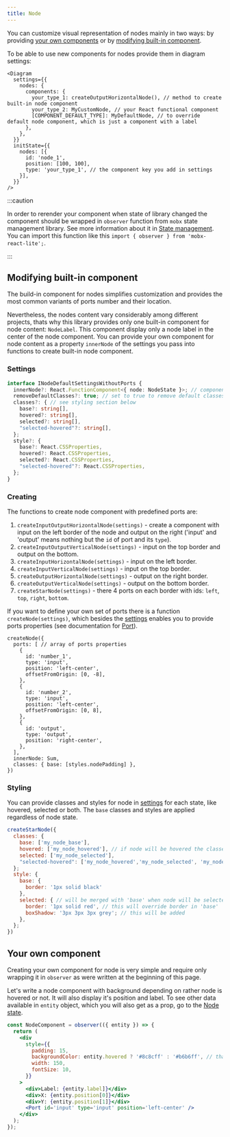 ```yaml
---
title: Node
---
```


You can customize visual representation of nodes mainly in two ways: by providing [your own
components](#your-own-component) or by [modifying built-in component](#modifying-built-in-component).

To be able to use new components for nodes provide them in diagram settings:

```tsx
<Diagram
  settings={{
    nodes: {
      components: {
        your_type_1: createOutputHorizontalNode(), // method to create built-in node component
        your_type_2: MyCustomNode, // your React functional component
        [COMPONENT_DEFAULT_TYPE]: MyDefaultNode, // to override default node component, which is just a component with a label
      },
    },
  }}
  initState={{
    nodes: [{
      id: 'node_1',
      position: [100, 100],
      type: 'your_type_1', // the component key you add in settings
    }],
  }}
/>
```

:::caution

In order to rerender your component when state of library changed the component should be wrapped in `observer` function from `mobx` state management library. See more information about it in [State management](../stateManagement). You can import this function like this `import { observer } from 'mobx-react-lite';`.

:::

## Modifying built-in component

The build-in component for nodes simplifies customization and provides the most common variants of ports number and their location. 

Nevertheless, the nodes content vary considerably among different projects, thats why this library provides only one built-in component for node content: `NodeLabel`. This component display only a node label in the center of the node component. You can provide your own component for node content as a property `innerNode` of the settings you pass into functions to create built-in node component.

### Settings

```ts 
interface INodeDefaultSettingsWithoutPorts {
  innerNode?: React.FunctionComponent<{ node: NodeState }>; // component to display node content
  removeDefaultClasses?: true; // set to true to remove default classes
  classes?: { // see styling section below
    base?: string[],
    hovered?: string[],
    selected?: string[],
    "selected-hovered"?: string[],
  };
  style?: {
    base?: React.CSSProperties,
    hovered?: React.CSSProperties,
    selected?: React.CSSProperties,
    "selected-hovered"?: React.CSSProperties,
  };
}
```

### Creating

The functions to create node component with predefined ports are:
1. `createInputOutputHorizontalNode(settings)` - create a component with input on the left border of the node and output on the right ('input' and 'output' means nothing but the `id` of port and its `type`).
2. `createInputOutputVerticalNode(settings)` - input on the top border and output on the bottom.
3. `createInputHorizontalNode(settings)` - input on the left border.
4. `createInputVerticalNode(settings)` - input on the top border.
5. `createOutputHorizontalNode(settings)` - output on the right border.
6. `createOutputVerticalNode(settings)` - output on the bottom border.
7. `createStarNode(settings)` - there 4 ports on each border with ids: `left`, `top`, `right`, `bottom`.

If you want to define your own set of ports there is a function `createNode(settings)`, which besides the [settings](#settings) enables you to provide ports properties (see documentation for [Port](port)).
```tsx title="Definition of Sum node component from calculator example"
createNode({
  ports: [ // array of ports properties
    {
      id: 'number_1',
      type: 'input',
      position: 'left-center',
      offsetFromOrigin: [0, -8],
    },
    {
      id: 'number_2',
      type: 'input',
      position: 'left-center',
      offsetFromOrigin: [0, 8],
    },
    {
      id: 'output',
      type: 'output',
      position: 'right-center',
    },
  ],
  innerNode: Sum,
  classes: { base: [styles.nodePadding] },
})
```

### Styling

You can provide classes and styles for node in [settings](#settings) for each state, like hovered, selected or both. The `base` classes and styles are applied regardless of node state.

```jsx
createStarNode({
  classes: {
    base: ['my_node_base'],
    hovered: ['my_node_hovered'], // if node will be hovered the classes 'my_node_base' and 'my_node_hovered' will be added to component along with the default ones
    selected: ['my_node_selected'],
    "selected-hovered": ['my_node_hovered','my_node_selected', 'my_node_hovered_and_selected'],
  };
  style: {
    base: {
      border: '1px solid black'
    },
    selected: { // will be merged with 'base' when node will be selected
      border: '1px solid red', // this will override border in 'base'
      boxShadow: '3px 3px 3px grey'; // this will be added
    },
  };
})
```

## Your own component

Creating your own component for node is very simple and require only wrapping it in `observer` as were written at the beginning of this page.

Let's write a node component with background depending on rather node is hovered or not. It will also display it's position and label. To see other data available in `entity` object, which you will also get as a prop, go to the [Node state](../api/classes/NodeState.md).
```jsx
const NodeComponent = observer(({ entity }) => {
  return (
    <div
      style={{
        padding: 15,
        backgroundColor: entity.hovered ? '#8c8cff' : '#b6b6ff', // thanks to wrapping in 'observer' component will subscribe to all properties you read from any observable object
        width: 150,
        fontSize: 10,
      }}
    >
      <div>Label: {entity.label]}</div>
      <div>X: {entity.position[0]}</div>
      <div>Y: {entity.position[1]}</div>
      <Port id='input' type='input' position='left-center' />
    </div>
  );
});
```